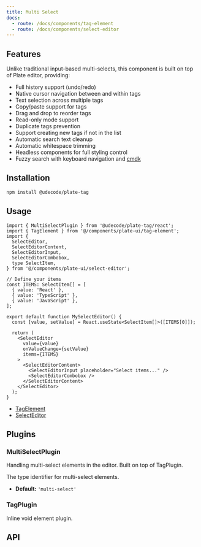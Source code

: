 ```yaml
---
title: Multi Select
docs:
  - route: /docs/components/tag-element
  - route: /docs/components/select-editor
---
```


<ComponentPreview name="select-editor-demo" />

<PackageInfo>

## Features

Unlike traditional input-based multi-selects, this component is built on top of Plate editor, providing:

- Full history support (undo/redo)
- Native cursor navigation between and within tags
- Text selection across multiple tags
- Copy/paste support for tags
- Drag and drop to reorder tags
- Read-only mode support
- Duplicate tags prevention
- Support creating new tags if not in the list
- Automatic search text cleanup
- Automatic whitespace trimming
- Headless components for full styling control
- Fuzzy search with keyboard navigation and [cmdk](https://github.com/pacocoursey/cmdk)

</PackageInfo>

## Installation

```bash
npm install @udecode/plate-tag
```

## Usage

```tsx
import { MultiSelectPlugin } from '@udecode/plate-tag/react';
import { TagElement } from '@/components/plate-ui/tag-element';
import {
  SelectEditor,
  SelectEditorContent,
  SelectEditorInput,
  SelectEditorCombobox,
  type SelectItem,
} from '@/components/plate-ui/select-editor';

// Define your items
const ITEMS: SelectItem[] = [
  { value: 'React' },
  { value: 'TypeScript' },
  { value: 'JavaScript' },
];

export default function MySelectEditor() {
  const [value, setValue] = React.useState<SelectItem[]>([ITEMS[0]]);

  return (
    <SelectEditor
      value={value}
      onValueChange={setValue}
      items={ITEMS}
    >
      <SelectEditorContent>
        <SelectEditorInput placeholder="Select items..." />
        <SelectEditorCombobox />
      </SelectEditorContent>
    </SelectEditor>
  );
}
```

- [TagElement](/docs/components/tag-element)
- [SelectEditor](/docs/components/select-editor)

## Plugins

### MultiSelectPlugin

Handling multi-select elements in the editor. Built on top of TagPlugin.

<APIOptions>
<APIItem name="type" type="string" optional>
The type identifier for multi-select elements.

- **Default:** `'multi-select'`
</APIItem>
</APIOptions>

### TagPlugin

Inline void element plugin.

## API
